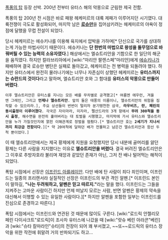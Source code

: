 [[폭풍의 탑]] 등장 선박. 200년 전부터 유터스 해의 악몽으로 군림한 제국 전함.

폭풍의 탑 200년 전 시점은 바로 패왕 헤케미르의 대륙 제패가 이루어지던 시기였다. 대륙전쟁이 극도로 활성화되어, 마지막 남은 '''[[로슈만]]'''을 집어삼키려는 헤케미르의 야욕이 정점에 달했을 무렵 전설이 되었다.

당시 헤케미르는 에슈키나를 이용해 육지에서 압박을 가하며[* 단신으로 국가를 상대하는게 가능한 마법사이기 때문이다. 에슈키나는 '''단 한번의 마법으로 왕성을 돌무덤으로 바꿔버릴 수 있는 능력의 소유자였다'''.] 해상에서는 엘슈트리안을 기함으로 한 일단의 해군을 움직였다. 하지만 칼라브리아에서 [wiki:"마리안 팔렌스페"마리안]에게 [[에슈키나]]가 패배하며 결국 로슈만 병탄은 실패로 돌아갔고, 헤케미르는 전 병력을 되돌려야 했다. 하지만 유터스에서 완전히 물러나기에는 너무나 자존심이 상했던 헤케미르는 '''유터스까지는 슈란드의 것이다'''라고 말하며, 엘슈트리안 호와 그 함대를 '''유터스의 악몽으로 만들어버렸다'''.
 이후 엘슈트리안은 유터스를 지나는 모든 배를 무차별로 공격했고[* 여름엔 에우런, 겨울엔 그레인, 그리고 '''언제나 엘슈트리안'''. 앞의 둘은 태풍의 이름이니, 엘슈트리안의 위험을 짐작할 수 있으리라.], 주요 상선들이 번번이 털리자 분기탱천한 삼국, '''라우비즈, 란, 페린의 동시출정이 이루어졌다'''. 각국은 자이마라, 미자라, 펠산드라의 3개 항에서 '''무려 300척을 동시 출정''', 해수면을 완전히 훑어버리는 대 토벌을 시행했고, 마지막에 가서 유터스와 엘슈트리안을 누가 가질것인지에 얽힌 이해관계로 정벌을 멈췄다.[* 엘슈트리안 호는 '''2세기가 지나서까지 최강급 전함이다'''.][* 약 20여척에 달하던 배가 전몰하고 남은건 엘슈트리안과 함선 두척 뿐이었다.]
이 때 엘슈트리안에서는 제국 황제에게 지원을 요청했지만 당시 내분에 골머리를 앓던 황제는 다른 사람을 지지했다는 이유로 '''엘슈트리안을 버렸다'''. 결국 버려진 엘슈트리안은 그 이후로 추방자호라 불리며 재앙과 같았던 존재가 아닌, 그저 잔 배나 털어먹는 해적이 되었다.

폭탑 시점에서 선장은 [[이프린드 아를레이안]]. 다만 배에 탄 사람이 죄다 죄인이며, 이프린드는 일종의 프리랜서라 실질적인 선장은 이프린드의 부관 격인 알펜.[* 이프린드 본인이 말하길, '''"나는 두려워하고, 알펜은 믿고 따르지."'''라는 말을 했다. 이프린드는 그들을 지켜주는 고마운 사람이긴 하지만 언제 떠날지 모르는 사람, 반면 알펜은 황제의 약속을 대신해서 이행할 수 있는 유일한 사람이다.][* 하지만 알펜을 포함한 일부는 이프린드를 진심으로 존경하고 따른다.]

폭탑 시점에서는 이프린드와 연관된 것 때문에 많이도 구른다. [wiki:"로드릭 안젤리모 페린 다이샤크트"로드릭]이 조사차 유터스에 나갔을 때 [wiki:"랏슈 베린 아라콘"베린]과 [wiki:"슈타 칼마라인"슈타]의 전장이 되어 꽤 부서졌고, ~~또~~로드릭의 유터스 장악을 위한 작전에 휘말려 거의 반파되기도 하고...
